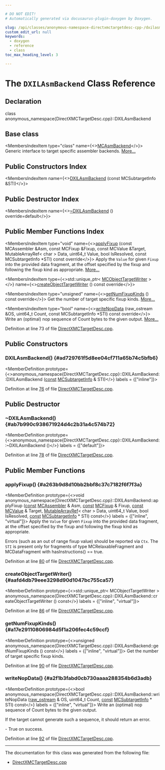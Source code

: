 ```yaml
---

# DO NOT EDIT!
# Automatically generated via docusaurus-plugin-doxygen by Doxygen.

slug: /api/classes/anonymous-namespace-directxmctargetdesc-cpp-/dxilasmbackend
custom_edit_url: null
keywords:
  - doxygen
  - reference
  - class
toc_max_heading_level: 3

---
```





# The `DXILAsmBackend` Class Reference

<DoxygenPage pluginConfig={pluginConfig}>



## Declaration

<CodeBlock>class anonymous_namespace{DirectXMCTargetDesc.cpp}::DXILAsmBackend</CodeBlock>

## Base class

<MembersIndex>

<MembersIndexItem
  type="class"
  name={<><a href="/docs/api/classes/llvm/mcasmbackend">MCAsmBackend</a></>}>
Generic interface to target specific assembler backends. <a href="/docs/api/classes/llvm/mcasmbackend/#details">More...</a>
</MembersIndexItem>

</MembersIndex>

## Public Constructors Index

<MembersIndex>

<MembersIndexItem
  name={<><a href="#ad729761f5d8ee04cf711a65b74c5bfb6">DXILAsmBackend</a> (const MCSubtargetInfo &amp;STI)</>}>
</MembersIndexItem>

</MembersIndex>

## Public Destructor Index

<MembersIndex>

<MembersIndexItem
  name={<><a href="#ab7b990c938671924d4c2b31a4c574b72">~DXILAsmBackend</a> () override=default</>}>
</MembersIndexItem>

</MembersIndex>

## Public Member Functions Index

<MembersIndex>

<MembersIndexItem
  type="void"
  name={<><a href="#a263b9d8d10bb2bbf8c37c7182f6f7f3a">applyFixup</a> (const MCAssembler &amp;Asm, const MCFixup &amp;Fixup, const MCValue &amp;Target, MutableArrayRef&lt; char &gt; Data, uint64&#95;t Value, bool IsResolved, const MCSubtargetInfo &#42;STI) const override</>}>
Apply the <code>Value</code> for given <code>Fixup</code> into the provided data fragment, at the offset specified by the fixup and following the fixup kind as appropriate. <a href="#a263b9d8d10bb2bbf8c37c7182f6f7f3a">More...</a>
</MembersIndexItem>

<MembersIndexItem
  type={<>std::unique&#95;ptr&lt; <a href="/docs/api/classes/llvm/mcobjecttargetwriter">MCObjectTargetWriter</a> &gt;</>}
  name={<><a href="#aafd4db79eee3298d90d1047bc755ca57">createObjectTargetWriter</a> () const override</>}>
</MembersIndexItem>

<MembersIndexItem
  type="unsigned"
  name={<><a href="#a17e29110806984d5f1a206fec4c59ccf">getNumFixupKinds</a> () const override</>}>
Get the number of target specific fixup kinds. <a href="#a17e29110806984d5f1a206fec4c59ccf">More...</a>
</MembersIndexItem>

<MembersIndexItem
  type="bool"
  name={<><a href="#a2f1b3fabd0cb730aaaa288354b6d3adb">writeNopData</a> (raw&#95;ostream &amp;OS, uint64&#95;t Count, const MCSubtargetInfo &#42;STI) const override</>}>
Write an (optimal) nop sequence of Count bytes to the given output. <a href="#a2f1b3fabd0cb730aaaa288354b6d3adb">More...</a>
</MembersIndexItem>

</MembersIndex>


Definition at line 73 of file <a href="/docs/api/files/lib/lib/target/lib/target/directx/lib/target/directx/mctargetdesc/directxmctargetdesc-cpp">DirectXMCTargetDesc.cpp</a>.

<SectionDefinition>

## Public Constructors

### DXILAsmBackend() {#ad729761f5d8ee04cf711a65b74c5bfb6}

<MemberDefinition
  prototype={<>anonymous&#95;namespace&#123;DirectXMCTargetDesc.cpp&#125;::DXILAsmBackend::DXILAsmBackend (<a href="/docs/api/files/lib/lib/target/lib/target/aarch64/aarch64promoteconstant-cpp/#a90f8350fecae261c25be85d38b451bff">const</a> <a href="/docs/api/classes/llvm/mcsubtargetinfo">MCSubtargetInfo</a> &amp; STI)</>}
  labels = {["inline"]}>

Definition at line <a href="/docs/api/files/lib/lib/target/lib/target/directx/lib/target/directx/mctargetdesc/directxmctargetdesc-cpp/#l00076">76</a> of file <a href="/docs/api/files/lib/lib/target/lib/target/directx/lib/target/directx/mctargetdesc/directxmctargetdesc-cpp">DirectXMCTargetDesc.cpp</a>.
</MemberDefinition>

</SectionDefinition>

<SectionDefinition>

## Public Destructor

### ~DXILAsmBackend() {#ab7b990c938671924d4c2b31a4c574b72}

<MemberDefinition
  prototype={<>anonymous&#95;namespace&#123;DirectXMCTargetDesc.cpp&#125;::DXILAsmBackend::~DXILAsmBackend ()</>}
  labels = {["default"]}>

Definition at line <a href="/docs/api/files/lib/lib/target/lib/target/directx/lib/target/directx/mctargetdesc/directxmctargetdesc-cpp/#l00078">78</a> of file <a href="/docs/api/files/lib/lib/target/lib/target/directx/lib/target/directx/mctargetdesc/directxmctargetdesc-cpp">DirectXMCTargetDesc.cpp</a>.
</MemberDefinition>

</SectionDefinition>

<SectionDefinition>

## Public Member Functions

### applyFixup() {#a263b9d8d10bb2bbf8c37c7182f6f7f3a}

<MemberDefinition
  prototype={<>void anonymous&#95;namespace&#123;DirectXMCTargetDesc.cpp&#125;::DXILAsmBackend::applyFixup (<a href="/docs/api/files/lib/lib/target/lib/target/aarch64/aarch64promoteconstant-cpp/#a90f8350fecae261c25be85d38b451bff">const</a> <a href="/docs/api/classes/llvm/mcassembler">MCAssembler</a> &amp; Asm, <a href="/docs/api/files/lib/lib/target/lib/target/aarch64/aarch64promoteconstant-cpp/#a90f8350fecae261c25be85d38b451bff">const</a> <a href="/docs/api/classes/llvm/mcfixup">MCFixup</a> &amp; Fixup, <a href="/docs/api/files/lib/lib/target/lib/target/aarch64/aarch64promoteconstant-cpp/#a90f8350fecae261c25be85d38b451bff">const</a> <a href="/docs/api/classes/llvm/mcvalue">MCValue</a> &amp; Target, <a href="/docs/api/classes/llvm/mutablearrayref">MutableArrayRef</a>&lt; char &gt; Data, uint64&#95;t Value, bool IsResolved, <a href="/docs/api/files/lib/lib/target/lib/target/aarch64/aarch64promoteconstant-cpp/#a90f8350fecae261c25be85d38b451bff">const</a> <a href="/docs/api/classes/llvm/mcsubtargetinfo">MCSubtargetInfo</a> &#42; STI) const</>}
  labels = {["inline", "virtual"]}>
Apply the <code>Value</code> for given <code>Fixup</code> into the provided data fragment, at the offset specified by the fixup and following the fixup kind as appropriate.

Errors (such as an out of range fixup value) should be reported via <code>Ctx</code>. The <code>STI</code> is present only for fragments of type MCRelaxableFragment and MCDataFragment with hasInstructions() == true.

Definition at line <a href="/docs/api/files/lib/lib/target/lib/target/directx/lib/target/directx/mctargetdesc/directxmctargetdesc-cpp/#l00080">80</a> of file <a href="/docs/api/files/lib/lib/target/lib/target/directx/lib/target/directx/mctargetdesc/directxmctargetdesc-cpp">DirectXMCTargetDesc.cpp</a>.
</MemberDefinition>

### createObjectTargetWriter() {#aafd4db79eee3298d90d1047bc755ca57}

<MemberDefinition
  prototype={<>std::unique&#95;ptr&lt; MCObjectTargetWriter &gt; anonymous&#95;namespace&#123;DirectXMCTargetDesc.cpp&#125;::DXILAsmBackend::createObjectTargetWriter () const</>}
  labels = {["inline", "virtual"]}>

Definition at line <a href="/docs/api/files/lib/lib/target/lib/target/directx/lib/target/directx/mctargetdesc/directxmctargetdesc-cpp/#l00086">86</a> of file <a href="/docs/api/files/lib/lib/target/lib/target/directx/lib/target/directx/mctargetdesc/directxmctargetdesc-cpp">DirectXMCTargetDesc.cpp</a>.
</MemberDefinition>

### getNumFixupKinds() {#a17e29110806984d5f1a206fec4c59ccf}

<MemberDefinition
  prototype={<>unsigned anonymous&#95;namespace&#123;DirectXMCTargetDesc.cpp&#125;::DXILAsmBackend::getNumFixupKinds () const</>}
  labels = {["inline", "virtual"]}>
Get the number of target specific fixup kinds.

Definition at line <a href="/docs/api/files/lib/lib/target/lib/target/directx/lib/target/directx/mctargetdesc/directxmctargetdesc-cpp/#l00090">90</a> of file <a href="/docs/api/files/lib/lib/target/lib/target/directx/lib/target/directx/mctargetdesc/directxmctargetdesc-cpp">DirectXMCTargetDesc.cpp</a>.
</MemberDefinition>

### writeNopData() {#a2f1b3fabd0cb730aaaa288354b6d3adb}

<MemberDefinition
  prototype={<>bool anonymous&#95;namespace&#123;DirectXMCTargetDesc.cpp&#125;::DXILAsmBackend::writeNopData (<a href="/docs/api/classes/llvm/raw-ostream">raw&#95;ostream</a> &amp; OS, uint64&#95;t Count, <a href="/docs/api/files/lib/lib/target/lib/target/aarch64/aarch64promoteconstant-cpp/#a90f8350fecae261c25be85d38b451bff">const</a> <a href="/docs/api/classes/llvm/mcsubtargetinfo">MCSubtargetInfo</a> &#42; STI) const</>}
  labels = {["inline", "virtual"]}>
Write an (optimal) nop sequence of Count bytes to the given output.

If the target cannot generate such a sequence, it should return an error.


<SectionUser title="Returns">
- True on success.
</SectionUser>

Definition at line <a href="/docs/api/files/lib/lib/target/lib/target/directx/lib/target/directx/mctargetdesc/directxmctargetdesc-cpp/#l00092">92</a> of file <a href="/docs/api/files/lib/lib/target/lib/target/directx/lib/target/directx/mctargetdesc/directxmctargetdesc-cpp">DirectXMCTargetDesc.cpp</a>.
</MemberDefinition>

</SectionDefinition>

<hr/>

The documentation for this class was generated from the following file:

<ul>
<li><a href="/docs/api/files/lib/lib/target/lib/target/directx/lib/target/directx/mctargetdesc/directxmctargetdesc-cpp">DirectXMCTargetDesc.cpp</a></li>
</ul>

</DoxygenPage>
